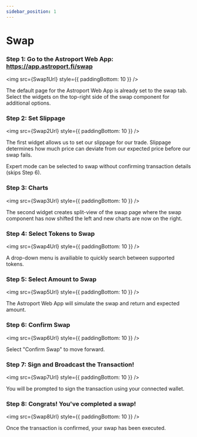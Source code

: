 ```yaml
---
sidebar_position: 1
---
```






# Swap 

### Step 1: Go to the Astroport Web App: https://app.astroport.fi/swap

<img src={Swap1Url} style={{ paddingBottom: 10 }} />

The default page for the Astroport Web App is already set to the swap tab. Select the widgets on the top-right side of the swap component for additional options. 

### Step 2: Set Slippage 

<img src={Swap2Url} style={{ paddingBottom: 10 }} />

The first widget allows us to set our slippage for our trade. Slippage determines how much price can deviate from our expected price before our swap fails. 

Expert mode can be selected to swap without confirming transaction details (skips Step 6).

### Step 3: Charts

<img src={Swap3Url} style={{ paddingBottom: 10 }} />

The second widget creates split-view of the swap page where the swap component has now shifted the left and new charts are now on the right. 

### Step 4: Select Tokens to Swap

<img src={Swap4Url} style={{ paddingBottom: 10 }} />

A drop-down menu is availiable to quickly search between supported tokens.

### Step 5: Select Amount to Swap

<img src={Swap5Url} style={{ paddingBottom: 10 }} />

The Astroport Web App will simulate the swap and return and expected amount. 

### Step 6: Confirm Swap

<img src={Swap6Url} style={{ paddingBottom: 10 }} />

Select "Confirm Swap" to move forward.

### Step 7: Sign and Broadcast the Transaction!

<img src={Swap7Url} style={{ paddingBottom: 10 }} />

You will be prompted to sign the transaction using your connected wallet.

### Step 8: Congrats! You've completed a swap!

<img src={Swap8Url} style={{ paddingBottom: 10 }} />

Once the transaction is confirmed, your swap has been executed.

